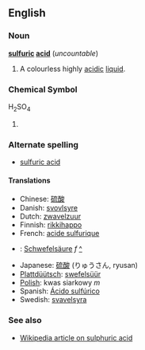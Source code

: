 ==English==
===Noun===
'''[[sulfuric]] [[acid]]''' (''uncountable'')

#A colourless highly [[acidic]] [[liquid]].

===Chemical Symbol===
H<sub>2</sub>SO<sub>4</sub>

#

===Alternate spelling===
*[[sulfuric acid]]

====Translations====
*Chinese: [[硫酸]]
*Danish: [[svovlsyre]]
*Dutch: [[zwavelzuur]]
*Finnish: [[rikkihappo]]
*French: [[acide sulfurique]]
*{{msg:de}}: [[Schwefelsäure]] ''f'' [[:de:Schwefelsäure|^]]
*Japanese: [[硫酸]] (りゅうさん, ryusan)
*[[Plattdüütsch]]: [[swefelsüür]]
*[[Polish]]: kwas siarkowy ''m''
*Spanish: [[Ácido sulfúrico]]
*Swedish: [[svavelsyra]]

===See also===
*[[w:Sulphuric acid|Wikipedia article on sulphuric acid]]

{{stub}}
